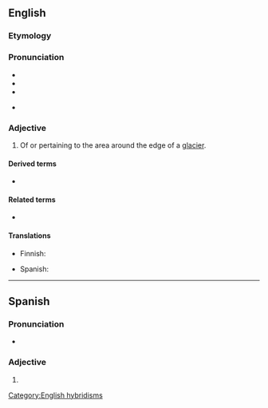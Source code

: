 ==English==

===Etymology===
{{prefix|en|peri|glacial}}

===Pronunciation===
* {{IPA|en|/pɛɹɪˈɡleɪʃəl/}}
* {{rhymes|en|eɪʃəl}}
* {{hyph|en|peri|gla|cial}}
* {{homophones|en|paraglacial}} {{qualifier|in some dialects}}

===Adjective===
{{en-adj|-}}
{{wikipedia}}

# {{lb|en|geomorphology}} Of or pertaining to the area around the edge of a [[glacier]].

====Derived terms====
* {{l|en|periglacially}}

====Related terms====
* {{l|en|periglaciation}}

====Translations====
{{trans-top|pertaining to the area around the edge of a glacier}}
* Finnish: {{t|fi|periglasiaalinen}}
{{trans-mid}}
* Spanish: {{t|es|periglaciar}}
{{trans-bottom}}

[[Category:English hybridisms]]

----

==Spanish==

===Pronunciation===
* {{es-IPA}}

===Adjective===
{{es-adj|pl=periglaciales}}

# {{l|en|periglacial}}